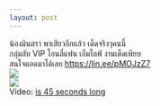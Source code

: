 ```yaml
---
layout: post
---
```



&#3609;&#3657;&#3629;&#3591;&#3617;&#3636;&#3609;&#3605;&#3619;&#3634; &#3614;&#3634;&#3648;&#3626;&#3637;&#3618;&#3623;&#3629;&#3637;&#3585;&#3649;&#3621;&#3657;&#3623; &#3648;&#3604;&#3655;&#3604;&#3592;&#3619;&#3636;&#3591;&#3654;&#3588;&#3609;&#3609;&#3637;&#3657;<br>&#3585;&#3621;&#3640;&#3656;&#3617;&#3621;&#3633;&#3610; VIP &#3650;&#3629;&#3609;&#3621;&#3637;&#3656;&#3649;&#3615;&#3609; &#3648;&#3629;&#3655;&#3617;&#3652;&#3621;&#3615;&#3660; &#3591;&#3634;&#3609;&#3648;&#3604;&#3655;&#3604;&#3648;&#3614;&#3637;&#3618;&#3610; <br>&#3626;&#3609;&#3651;&#3592;&#3649;&#3629;&#3604;&#3617;&#3634;&#3652;&#3604;&#3657;&#3648;&#3621;&#3618; <a href="https://lin.ee/pMOJzZ7" target="_blank" rel="nofollow noopener">https://lin.ee/pMOJzZ7</a><br><a href='https://sun9-84.userapi.com/impg/n49LUne8FYg_hjrhJMzJdg67AxmDML4HaQ7TLw/6mI_dCEaUIU.jpg?size=1080x1440&quality=96&sign=bfb4fad99d26e79a555900c052d2d0e3&type=album'><img src='https://sun9-84.userapi.com/impg/n49LUne8FYg_hjrhJMzJdg67AxmDML4HaQ7TLw/6mI_dCEaUIU.jpg?size=453x604&quality=96&sign=dbba0f24dcdd8a5eb9b5d495a8fbfec8&type=album'></a><br><a href='https://sun9-29.userapi.com/impg/LCcmL9EoccrlIzq3jwxduODd4D8jvbgCa-D7ow/Yc-efbEA1DM.jpg?size=1536x2048&quality=96&sign=bdfb4f3deec93c10970df74f31664f21&type=album'><img src='https://sun9-29.userapi.com/impg/LCcmL9EoccrlIzq3jwxduODd4D8jvbgCa-D7ow/Yc-efbEA1DM.jpg?size=453x604&quality=96&sign=81cc2f80b1d176cf691784d52ab0e55a&type=album'></a><br>Video: <a href="https://vk.com/video-204157576_456239218?list=89dd7cc970db70df15">is 45 seconds long </a>